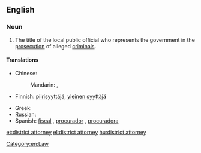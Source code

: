 ==English==
{{wikipedia}}

===Noun===
{{en-noun|head=[[district]] [[attorney]]}}

# {{American}} The title of the local public official who represents the government in the [[prosecution]] of alleged [[criminal]]s.

====Translations====
{{trans-top|title}}
* Chinese:
*: Mandarin: {{t|zh|地方檢察官|sc=Hani}}, {{t|zh|地方检察官|tr=dìfāng jiǎncháguān|sc=Hani}}
* Finnish: [[piirisyyttäjä]], [[yleinen syyttäjä]]
{{trans-mid}}
* Greek: {{t|el|εισαγγελέας|m|tr=issageléas|sc=Grek}}
* Russian: {{t+|ru|прокурор|m|tr=prokurór}}
* Spanish: [[fiscal]] {{m|f}}, [[procurador]] {{m}}, [[procuradora]] {{f}}
{{trans-bottom}}

[[Category:en:Law]]

[[et:district attorney]]
[[el:district attorney]]
[[hu:district attorney]]